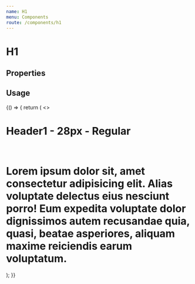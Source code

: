 ```yaml
---
name: H1
menu: Components
route: /components/h1
---
```



# H1

## Properties
<Props of={H1} />

## Usage

<Playground>
  {() => {
    return (
      <>
        <H1>Header1 - 28px - Regular</H1>
        <br />
        <H1 id="truncated-header" truncate  >Lorem ipsum dolor sit, amet consectetur adipisicing elit. Alias voluptate
          delectus eius nesciunt porro! Eum expedita voluptate dolor dignissimos autem
          recusandae quia, quasi, beatae asperiores, aliquam maxime reiciendis earum
          voluptatum.</H1>
      </>
    );
  }}
</Playground>

